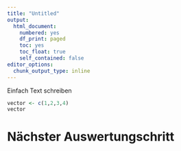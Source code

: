 ```yaml
---
title: "Untitled"
output: 
  html_document:
    numbered: yes
    df_print: paged
    toc: yes
    toc_float: true
    self_contained: false
editor_options: 
  chunk_output_type: inline
---
```



Einfach Text schreiben


```r

vector <- c(1,2,3,4)
vector

```


# Nächster Auswertungschritt


```r

```

